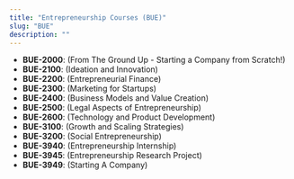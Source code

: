 ```yaml
---
title: "Entrepreneurship Courses (BUE)"
slug: "BUE"
description: ""
---
```


- **BUE-2000**: (From The Ground Up - Starting a Company from Scratch!)
- **BUE-2100**: (Ideation and Innovation)
- **BUE-2200**: (Entrepreneurial Finance)
- **BUE-2300**: (Marketing for Startups)
- **BUE-2400**: (Business Models and Value Creation)
- **BUE-2500**: (Legal Aspects of Entrepreneurship)
- **BUE-2600**: (Technology and Product Development)
- **BUE-3100**: (Growth and Scaling Strategies)
- **BUE-3200**: (Social Entrepreneurship)
- **BUE-3940**: (Entrepreneurship Internship)
- **BUE-3945**: (Entrepreneurship Research Project)
- **BUE-3949**: (Starting A Company)
